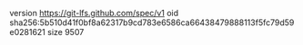 version https://git-lfs.github.com/spec/v1
oid sha256:5b510d41f0bf8a62317b9cd783e6586ca66438479888113f5fc79d59e0281621
size 9507
